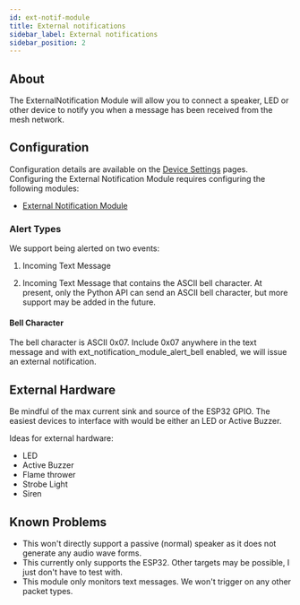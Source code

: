 ```yaml
---
id: ext-notif-module
title: External notifications
sidebar_label: External notifications
sidebar_position: 2
---
```



## About

The ExternalNotification Module will allow you to connect a speaker, LED or other device to notify you when a message has been received from the mesh network.

## Configuration

Configuration details are available on the [Device Settings](/docs/settings) pages. Configuring the External Notification Module requires configuring the following modules:
- [External Notification Module](/docs/settings/modules/external-notification-module)

### Alert Types

We support being alerted on two events:

1. Incoming Text Message

2. Incoming Text Message that contains the ASCII bell character. At present, only the Python API can send an ASCII bell character, but more support may be added in the future.

#### Bell Character

The bell character is ASCII 0x07. Include 0x07 anywhere in the text message and with ext_notification_module_alert_bell enabled, we will issue an external notification.

## External Hardware

Be mindful of the max current sink and source of the ESP32 GPIO. The easiest devices to interface with would be either an LED or Active Buzzer.

Ideas for external hardware:

- LED
- Active Buzzer
- Flame thrower
- Strobe Light
- Siren

## Known Problems

- This won't directly support a passive (normal) speaker as it does not generate any audio wave forms.
- This currently only supports the ESP32. Other targets may be possible, I just don't have to test with.
- This module only monitors text messages. We won't trigger on any other packet types.
